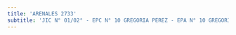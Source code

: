 ```yaml
---
title: 'ARENALES 2733'
subtitle: 'JIC N° 01/02° - EPC N° 10 GREGORIA PEREZ - EPA N° 10 GREGORIA PEREZ'
---
```



